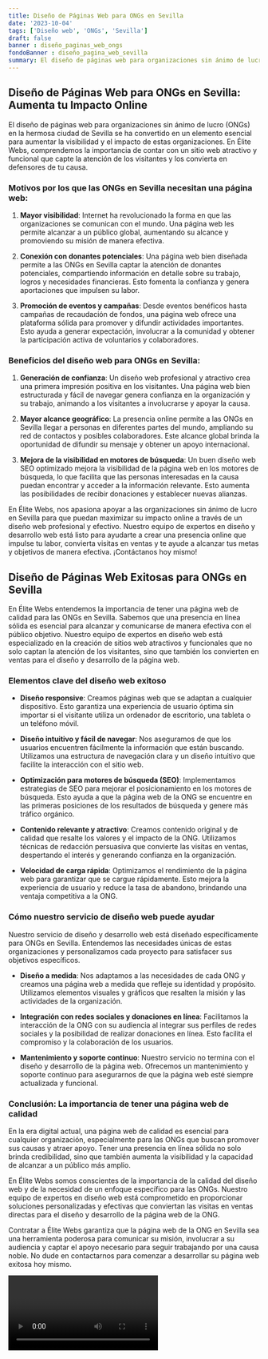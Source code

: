 ```yaml
---
title: Diseño de Páginas Web para ONGs en Sevilla
date: '2023-10-04'
tags: ['Diseño web', 'ONGs', 'Sevilla']
draft: false
banner : diseño_paginas_web_ongs
fondoBanner : diseño_pagina_web_sevilla
summary: El diseño de páginas web para organizaciones sin ánimo de lucro (ONGs) en la hermosa ciudad de Sevilla se ha convertido en un elemento esencial para aumentar la visibilidad y el impacto de estas organizaciones. En Élite Webs, comprendemos la importancia de contar con un sitio web atractivo y funcional que capte la atención de los visitantes y los convierta en defensores de tu causa.
---
```


## Diseño de Páginas Web para ONGs en Sevilla: Aumenta tu Impacto Online

El diseño de páginas web para organizaciones sin ánimo de lucro (ONGs) en la hermosa ciudad de Sevilla se ha convertido en un elemento esencial para aumentar la visibilidad y el impacto de estas organizaciones. En Élite Webs, comprendemos la importancia de contar con un sitio web atractivo y funcional que capte la atención de los visitantes y los convierta en defensores de tu causa.

### Motivos por los que las ONGs en Sevilla necesitan una página web:

1. **Mayor visibilidad**: Internet ha revolucionado la forma en que las organizaciones se comunican con el mundo. Una página web les permite alcanzar a un público global, aumentando su alcance y promoviendo su misión de manera efectiva.

2. **Conexión con donantes potenciales**: Una página web bien diseñada permite a las ONGs en Sevilla captar la atención de donantes potenciales, compartiendo información en detalle sobre su trabajo, logros y necesidades financieras. Esto fomenta la confianza y genera aportaciones que impulsen su labor.

3. **Promoción de eventos y campañas**: Desde eventos benéficos hasta campañas de recaudación de fondos, una página web ofrece una plataforma sólida para promover y difundir actividades importantes. Esto ayuda a generar expectación, involucrar a la comunidad y obtener la participación activa de voluntarios y colaboradores.

### Beneficios del diseño web para ONGs en Sevilla:

1. **Generación de confianza**: Un diseño web profesional y atractivo crea una primera impresión positiva en los visitantes. Una página web bien estructurada y fácil de navegar genera confianza en la organización y su trabajo, animando a los visitantes a involucrarse y apoyar la causa.

2. **Mayor alcance geográfico**: La presencia online permite a las ONGs en Sevilla llegar a personas en diferentes partes del mundo, ampliando su red de contactos y posibles colaboradores. Este alcance global brinda la oportunidad de difundir su mensaje y obtener un apoyo internacional.

3. **Mejora de la visibilidad en motores de búsqueda**: Un buen diseño web SEO optimizado mejora la visibilidad de la página web en los motores de búsqueda, lo que facilita que las personas interesadas en la causa puedan encontrar y acceder a la información relevante. Esto aumenta las posibilidades de recibir donaciones y establecer nuevas alianzas.

En Élite Webs, nos apasiona apoyar a las organizaciones sin ánimo de lucro en Sevilla para que puedan maximizar su impacto online a través de un diseño web profesional y efectivo. Nuestro equipo de expertos en diseño y desarrollo web está listo para ayudarte a crear una presencia online que impulse tu labor, convierta visitas en ventas y te ayude a alcanzar tus metas y objetivos de manera efectiva. ¡Contáctanos hoy mismo!

<GifSeo />

<Cta />

## Diseño de Páginas Web Exitosas para ONGs en Sevilla

En Élite Webs entendemos la importancia de tener una página web de calidad para las ONGs en Sevilla. Sabemos que una presencia en línea sólida es esencial para alcanzar y comunicarse de manera efectiva con el público objetivo. Nuestro equipo de expertos en diseño web está especializado en la creación de sitios web atractivos y funcionales que no solo captan la atención de los visitantes, sino que también los convierten en ventas para el diseño y desarrollo de la página web.

### Elementos clave del diseño web exitoso

- **Diseño responsive**: Creamos páginas web que se adaptan a cualquier dispositivo. Esto garantiza una experiencia de usuario óptima sin importar si el visitante utiliza un ordenador de escritorio, una tableta o un teléfono móvil.

- **Diseño intuitivo y fácil de navegar**: Nos aseguramos de que los usuarios encuentren fácilmente la información que están buscando. Utilizamos una estructura de navegación clara y un diseño intuitivo que facilite la interacción con el sitio web.

- **Optimización para motores de búsqueda (SEO)**: Implementamos estrategias de SEO para mejorar el posicionamiento en los motores de búsqueda. Esto ayuda a que la página web de la ONG se encuentre en las primeras posiciones de los resultados de búsqueda y genere más tráfico orgánico.

- **Contenido relevante y atractivo**: Creamos contenido original y de calidad que resalte los valores y el impacto de la ONG. Utilizamos técnicas de redacción persuasiva que convierte las visitas en ventas, despertando el interés y generando confianza en la organización.

- **Velocidad de carga rápida**: Optimizamos el rendimiento de la página web para garantizar que se cargue rápidamente. Esto mejora la experiencia de usuario y reduce la tasa de abandono, brindando una ventaja competitiva a la ONG.

### Cómo nuestro servicio de diseño web puede ayudar

Nuestro servicio de diseño y desarrollo web está diseñado específicamente para ONGs en Sevilla. Entendemos las necesidades únicas de estas organizaciones y personalizamos cada proyecto para satisfacer sus objetivos específicos.

- **Diseño a medida**: Nos adaptamos a las necesidades de cada ONG y creamos una página web a medida que refleje su identidad y propósito. Utilizamos elementos visuales y gráficos que resalten la misión y las actividades de la organización.

- **Integración con redes sociales y donaciones en línea**: Facilitamos la interacción de la ONG con su audiencia al integrar sus perfiles de redes sociales y la posibilidad de realizar donaciones en línea. Esto facilita el compromiso y la colaboración de los usuarios.

- **Mantenimiento y soporte continuo**: Nuestro servicio no termina con el diseño y desarrollo de la página web. Ofrecemos un mantenimiento y soporte continuo para asegurarnos de que la página web esté siempre actualizada y funcional.

### Conclusión: La importancia de tener una página web de calidad

En la era digital actual, una página web de calidad es esencial para cualquier organización, especialmente para las ONGs que buscan promover sus causas y atraer apoyo. Tener una presencia en línea sólida no solo brinda credibilidad, sino que también aumenta la visibilidad y la capacidad de alcanzar a un público más amplio.

En Élite Webs somos conscientes de la importancia de la calidad del diseño web y de la necesidad de un enfoque específico para las ONGs. Nuestro equipo de expertos en diseño web está comprometido en proporcionar soluciones personalizadas y efectivas que conviertan las visitas en ventas directas para el diseño y desarrollo de la página web de la ONG.

Contratar a Élite Webs garantiza que la página web de la ONG en Sevilla sea una herramienta poderosa para comunicar su misión, involucrar a su audiencia y captar el apoyo necesario para seguir trabajando por una causa noble. No dude en contactarnos para comenzar a desarrollar su página web exitosa hoy mismo.

<Video />

<CtaBot job='ONGs' city='Sevilla'/>

<Gmaps query='Sevilla+españa+maps' />
